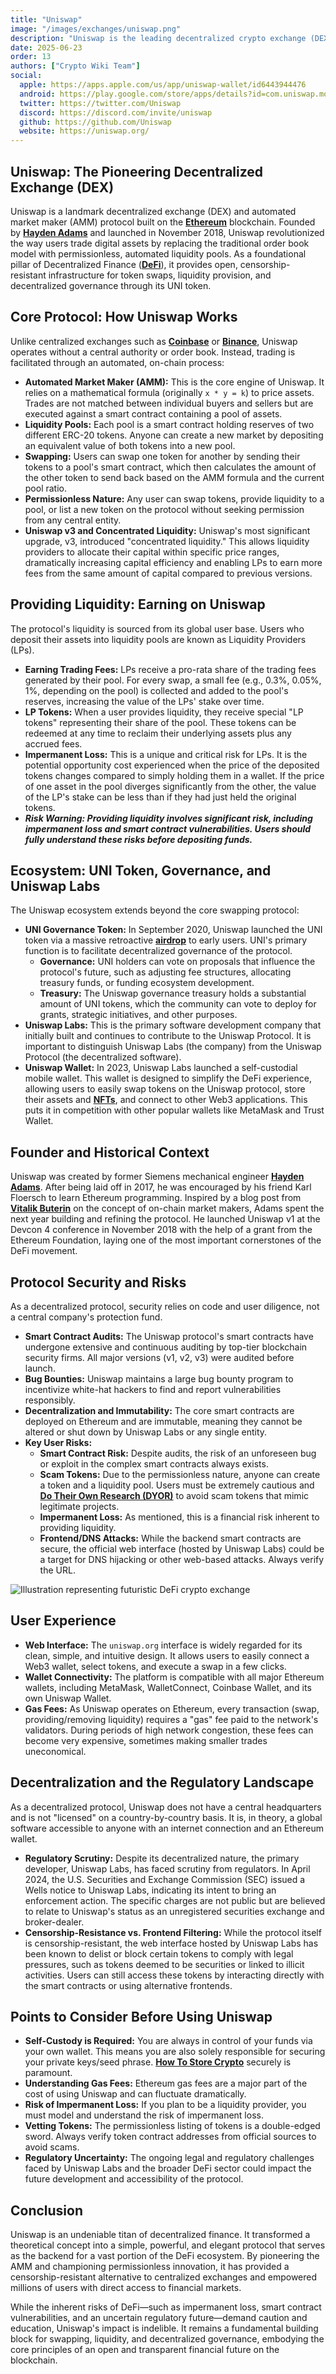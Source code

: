 ```yaml
---
title: "Uniswap"
image: "/images/exchanges/uniswap.png"
description: "Uniswap is the leading decentralized crypto exchange (DEX) that pioneered AMM."
date: 2025-06-23
order: 13
authors: ["Crypto Wiki Team"]
social:
  apple: https://apps.apple.com/us/app/uniswap-wallet/id6443944476
  android: https://play.google.com/store/apps/details?id=com.uniswap.mobile
  twitter: https://twitter.com/Uniswap
  discord: https://discord.com/invite/uniswap
  github: https://github.com/Uniswap
  website: https://uniswap.org/
---
```


## **Uniswap: The Pioneering Decentralized Exchange (DEX)**

Uniswap is a landmark decentralized exchange (DEX) and automated market maker (AMM) protocol built on the **[Ethereum](/posts/what-is-ethereum)** blockchain. Founded by **[Hayden Adams](/crypto-ogs/hayden-adams)** and launched in November 2018, Uniswap revolutionized the way users trade digital assets by replacing the traditional order book model with permissionless, automated liquidity pools. As a foundational pillar of Decentralized Finance (**[DeFi](/posts/what-is-defi)**), it provides open, censorship-resistant infrastructure for token swaps, liquidity provision, and decentralized governance through its UNI token.

## **Core Protocol: How Uniswap Works**

Unlike centralized exchanges such as **[Coinbase](/exchanges/coinbase)** or **[Binance](/exchanges/binance)**, Uniswap operates without a central authority or order book. Instead, trading is facilitated through an automated, on-chain process:

- **Automated Market Maker (AMM):** This is the core engine of Uniswap. It relies on a mathematical formula (originally `x * y = k`) to price assets. Trades are not matched between individual buyers and sellers but are executed against a smart contract containing a pool of assets.
- **Liquidity Pools:** Each pool is a smart contract holding reserves of two different ERC-20 tokens. Anyone can create a new market by depositing an equivalent value of both tokens into a new pool.
- **Swapping:** Users can swap one token for another by sending their tokens to a pool's smart contract, which then calculates the amount of the other token to send back based on the AMM formula and the current pool ratio.
- **Permissionless Nature:** Any user can swap tokens, provide liquidity to a pool, or list a new token on the protocol without seeking permission from any central entity.
- **Uniswap v3 and Concentrated Liquidity:** Uniswap's most significant upgrade, v3, introduced "concentrated liquidity." This allows liquidity providers to allocate their capital within specific price ranges, dramatically increasing capital efficiency and enabling LPs to earn more fees from the same amount of capital compared to previous versions.

## **Providing Liquidity: Earning on Uniswap**

The protocol's liquidity is sourced from its global user base. Users who deposit their assets into liquidity pools are known as Liquidity Providers (LPs).

- **Earning Trading Fees:** LPs receive a pro-rata share of the trading fees generated by their pool. For every swap, a small fee (e.g., 0.3%, 0.05%, 1%, depending on the pool) is collected and added to the pool's reserves, increasing the value of the LPs' stake over time.
- **LP Tokens:** When a user provides liquidity, they receive special "LP tokens" representing their share of the pool. These tokens can be redeemed at any time to reclaim their underlying assets plus any accrued fees.
- **Impermanent Loss:** This is a unique and critical risk for LPs. It is the potential opportunity cost experienced when the price of the deposited tokens changes compared to simply holding them in a wallet. If the price of one asset in the pool diverges significantly from the other, the value of the LP's stake can be less than if they had just held the original tokens.
- **_Risk Warning: Providing liquidity involves significant risk, including impermanent loss and smart contract vulnerabilities. Users should fully understand these risks before depositing funds._**

## **Ecosystem: UNI Token, Governance, and Uniswap Labs**

The Uniswap ecosystem extends beyond the core swapping protocol:

- **UNI Governance Token:** In September 2020, Uniswap launched the UNI token via a massive retroactive **[airdrop](/posts/understanding-crypto-airdrops)** to early users. UNI's primary function is to facilitate decentralized governance of the protocol.
  - **Governance:** UNI holders can vote on proposals that influence the protocol's future, such as adjusting fee structures, allocating treasury funds, or funding ecosystem development.
  - **Treasury:** The Uniswap governance treasury holds a substantial amount of UNI tokens, which the community can vote to deploy for grants, strategic initiatives, and other purposes.
- **Uniswap Labs:** This is the primary software development company that initially built and continues to contribute to the Uniswap Protocol. It is important to distinguish Uniswap Labs (the company) from the Uniswap Protocol (the decentralized software).
- **Uniswap Wallet:** In 2023, Uniswap Labs launched a self-custodial mobile wallet. This wallet is designed to simplify the DeFi experience, allowing users to easily swap tokens on the Uniswap protocol, store their assets and **[NFTs](/posts/are-nfts-dead)**, and connect to other Web3 applications. This puts it in competition with other popular wallets like MetaMask and Trust Wallet.

## **Founder and Historical Context**

Uniswap was created by former Siemens mechanical engineer **[Hayden Adams](/crypto-ogs/hayden-adams)**. After being laid off in 2017, he was encouraged by his friend Karl Floersch to learn Ethereum programming. Inspired by a blog post from **[Vitalik Buterin](/crypto-ogs/vitalik-buterin)** on the concept of on-chain market makers, Adams spent the next year building and refining the protocol. He launched Uniswap v1 at the Devcon 4 conference in November 2018 with the help of a grant from the Ethereum Foundation, laying one of the most important cornerstones of the DeFi movement.

## **Protocol Security and Risks**

As a decentralized protocol, security relies on code and user diligence, not a central company's protection fund.

- **Smart Contract Audits:** The Uniswap protocol's smart contracts have undergone extensive and continuous auditing by top-tier blockchain security firms. All major versions (v1, v2, v3) were audited before launch.
- **Bug Bounties:** Uniswap maintains a large bug bounty program to incentivize white-hat hackers to find and report vulnerabilities responsibly.
- **Decentralization and Immutability:** The core smart contracts are deployed on Ethereum and are immutable, meaning they cannot be altered or shut down by Uniswap Labs or any single entity.
- **Key User Risks:**
  - **Smart Contract Risk:** Despite audits, the risk of an unforeseen bug or exploit in the complex smart contracts always exists.
  - **Scam Tokens:** Due to the permissionless nature, anyone can create a token and a liquidity pool. Users must be extremely cautious and **[Do Their Own Research (DYOR)](/posts/do-your-own-research)** to avoid scam tokens that mimic legitimate projects.
  - **Impermanent Loss:** As mentioned, this is a financial risk inherent to providing liquidity.
  - **Frontend/DNS Attacks:** While the backend smart contracts are secure, the official web interface (hosted by Uniswap Labs) could be a target for DNS hijacking or other web-based attacks. Always verify the URL.

![Illustration representing futuristic DeFi crypto exchange](/images/posts/crypto-future.jpg)

## **User Experience**

- **Web Interface:** The `uniswap.org` interface is widely regarded for its clean, simple, and intuitive design. It allows users to easily connect a Web3 wallet, select tokens, and execute a swap in a few clicks.
- **Wallet Connectivity:** The platform is compatible with all major Ethereum wallets, including MetaMask, WalletConnect, Coinbase Wallet, and its own Uniswap Wallet.
- **Gas Fees:** As Uniswap operates on Ethereum, every transaction (swap, providing/removing liquidity) requires a "gas" fee paid to the network's validators. During periods of high network congestion, these fees can become very expensive, sometimes making smaller trades uneconomical.

## **Decentralization and the Regulatory Landscape**

As a decentralized protocol, Uniswap does not have a central headquarters and is not "licensed" on a country-by-country basis. It is, in theory, a global software accessible to anyone with an internet connection and an Ethereum wallet.

- **Regulatory Scrutiny:** Despite its decentralized nature, the primary developer, Uniswap Labs, has faced scrutiny from regulators. In April 2024, the U.S. Securities and Exchange Commission (SEC) issued a Wells notice to Uniswap Labs, indicating its intent to bring an enforcement action. The specific charges are not public but are believed to relate to Uniswap's status as an unregistered securities exchange and broker-dealer.
- **Censorship-Resistance vs. Frontend Filtering:** While the protocol itself is censorship-resistant, the web interface hosted by Uniswap Labs has been known to delist or block certain tokens to comply with legal pressures, such as tokens deemed to be securities or linked to illicit activities. Users can still access these tokens by interacting directly with the smart contracts or using alternative frontends.

## **Points to Consider Before Using Uniswap**

- **Self-Custody is Required:** You are always in control of your funds via your own wallet. This means you are also solely responsible for securing your private keys/seed phrase. **[How To Store Crypto](/posts/how-to-store-crypto)** securely is paramount.
- **Understanding Gas Fees:** Ethereum gas fees are a major part of the cost of using Uniswap and can fluctuate dramatically.
- **Risk of Impermanent Loss:** If you plan to be a liquidity provider, you must model and understand the risk of impermanent loss.
- **Vetting Tokens:** The permissionless listing of tokens is a double-edged sword. Always verify token contract addresses from official sources to avoid scams.
- **Regulatory Uncertainty:** The ongoing legal and regulatory challenges faced by Uniswap Labs and the broader DeFi sector could impact the future development and accessibility of the protocol.

## **Conclusion**

Uniswap is an undeniable titan of decentralized finance. It transformed a theoretical concept into a simple, powerful, and elegant protocol that serves as the backend for a vast portion of the DeFi ecosystem. By pioneering the AMM and championing permissionless innovation, it has provided a censorship-resistant alternative to centralized exchanges and empowered millions of users with direct access to financial markets.

While the inherent risks of DeFi—such as impermanent loss, smart contract vulnerabilities, and an uncertain regulatory future—demand caution and education, Uniswap's impact is indelible. It remains a fundamental building block for swapping, liquidity, and decentralized governance, embodying the core principles of an open and transparent financial future on the blockchain.
